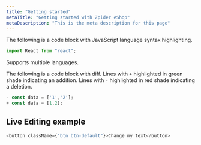 ```yaml
---
title: "Getting started"
metaTitle: "Getting started with Zpider eShop"
metaDescription: "This is the meta description for this page"
---
```


The following is a code block with JavaScript language syntax highlighting.

```javascript
import React from "react";
```

Supports multiple languages.

The following is a code block with diff. Lines with `+` highlighted in green shade indicating an addition. Lines with `-` highlighted in red shade indicating a deletion.

```javascript
- const data = ['1','2'];
+ const data = [1,2];
```

## Live Editing example

```javascript react-live=true
<button className={"btn btn-default"}>Change my text</button>
```

